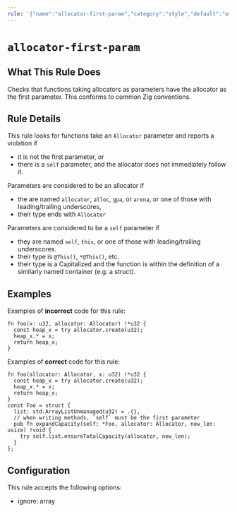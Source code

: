 ```yaml
---
rule: '{"name":"allocator-first-param","category":"style","default":"off","fix":{"kind":"none","dangerous":false}}'
---
```


# `allocator-first-param`

<RuleBanner category="style" default="off" />

## What This Rule Does

Checks that functions taking allocators as parameters have the allocator as
the first parameter. This conforms to common Zig conventions.

## Rule Details

This rule looks for functions take an `Allocator` parameter and reports a
violation if

- it is not the first parameter, or
- there is a `self` parameter, and the allocator does not immediately follow it.

Parameters are considered to be an allocator if

- the are named `allocator`, `alloc`, `gpa`, or `arena`, or one of those
  with leading/trailing underscores,
- their type ends with `Allocator`

Parameters are considered to be a `self` parameter if

- they are named `self`, `this`, or one of those with leading/trailing underscores.
- their type is `@This()`, `*@This()`, etc.
- their type is a Capitalized and the function is within the definition of a
  similarly named container (e.g. a struct).

## Examples

Examples of **incorrect** code for this rule:

```zig
fn foo(x: u32, allocator: Allocator) !*u32 {
  const heap_x = try allocator.create(u32);
  heap_x.* = x;
  return heap_x;
}
```

Examples of **correct** code for this rule:

```zig
fn foo(allocator: Allocator, x: u32) !*u32 {
  const heap_x = try allocator.create(u32);
  heap_x.* = x;
  return heap_x;
}
const Foo = struct {
  list: std.ArrayListUnmanaged(u32) = .{},
  // when writing methods, `self` must be the first parameter
  pub fn expandCapacity(self: *Foo, allocator: Allocator, new_len: usize) !void {
    try self.list.ensureTotalCapacity(allocator, new_len);
  }
};
```

## Configuration

This rule accepts the following options:

- ignore: array
